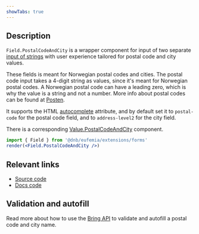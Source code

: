 ```yaml
---
showTabs: true
---
```


## Description

`Field.PostalCodeAndCity` is a wrapper component for input of two separate [input of strings](/uilib/extensions/forms/base-fields/String) with user experience tailored for postal code and city values.

These fields is meant for Norwegian postal codes and cities. The postal code input takes a 4-digit string as values, since it's meant for Norwegian postal codes. A Norwegian postal code can have a leading zero, which is why the value is a string and not a number.
More info about postal codes can be found at [Posten](https://www.bring.no/tjenester/adressetjenester/postnummer).

It supports the HTML [autocomplete](https://developer.mozilla.org/en-US/docs/Web/HTML/Attributes/autocomplete) attribute, and by default set it to `postal-code` for the postal code field, and to `address-level2` for the city field.

There is a corresponding [Value.PostalCodeAndCity](/uilib/extensions/forms/Value/PostalCodeAndCity) component.

```jsx
import { Field } from '@dnb/eufemia/extensions/forms'
render(<Field.PostalCodeAndCity />)
```

## Relevant links

- [Source code](https://github.com/dnbexperience/eufemia/tree/main/packages/dnb-eufemia/src/extensions/forms/Field/PostalCodeAndCity)
- [Docs code](https://github.com/dnbexperience/eufemia/tree/main/packages/dnb-design-system-portal/src/docs/uilib/extensions/forms/feature-fields/PostalCodeAndCity)

## Validation and autofill

Read more about how to use the [Bring API](/uilib/extensions/forms/Connectors/Bring/) to validate and autofill a postal code and city name.
